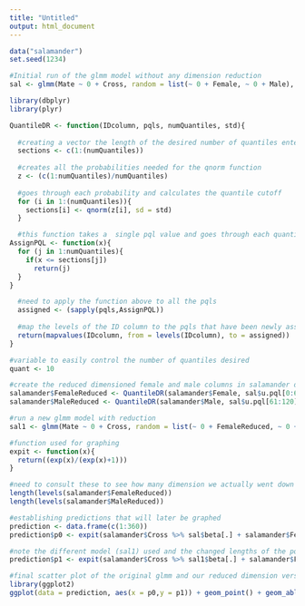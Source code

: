 ```yaml
---
title: "Untitled"
output: html_document
---
```


```r
data("salamander")
set.seed(1234)

#Initial run of the glmm model without any dimension reduction
sal <- glmm(Mate ~ 0 + Cross, random = list(~ 0 + Female, ~ 0 + Male), varcomps.names = c("F", "M"), data = salamander, family.glmm = bernoulli.glmm, m = 10^3)
```


```r
library(dbplyr) 
library(plyr)
```


```r
QuantileDR <- function(IDcolumn, pqls, numQuantiles, std){
  
  #creating a vector the length of the desired number of quantiles entered by the user
  sections <- c(1:(numQuantiles))
  
  #creates all the probabilities needed for the qnorm function
  z <- (c(1:numQuantiles)/numQuantiles)
  
  #goes through each probability and calculates the quantile cutoff
  for (i in 1:(numQuantiles)){
    sections[i] <- qnorm(z[i], sd = std)
  }

  #this function takes a  single pql value and goes through each quantile cutoff and returns the appropriate     section it belongs to 
AssignPQL <- function(x){
  for (j in 1:numQuantiles){
    if(x <= sections[j])
      return(j)
  }
}

  #need to apply the function above to all the pqls
  assigned <- (sapply(pqls,AssignPQL))
  
  #map the levels of the ID column to the pqls that have been newly assigned to a quantile and return
  return(mapvalues(IDcolumn, from = levels(IDcolumn), to = assigned))
}
```

```r
#variable to easily control the number of quantiles desired
quant <- 10

#create the reduced dimensioned female and male columns in salamander data table
salamander$FemaleReduced <- QuantileDR(salamander$Female, sal$u.pql[0:60],quant, sal$nu["F"])
salamander$MaleReduced <- QuantileDR(salamander$Male, sal$u.pql[61:120],quant, sal$nu["M"])

#run a new glmm model with reduction
sal1 <- glmm(Mate ~ 0 + Cross, random = list(~ 0 + FemaleReduced, ~ 0 + MaleReduced), varcomps.names = c("F", "M"), data = salamander, family.glmm = bernoulli.glmm, m = 10^3)

```

```r
#function used for graphing
expit <- function(x){
  return((exp(x)/(exp(x)+1)))
}
```

```r
#need to consult these to see how many dimension we actually went down to
length(levels(salamander$FemaleReduced))
length(levels(salamander$MaleReduced))
```


```r
#establishing predictions that will later be graphed
prediction <- data.frame(c(1:360))
prediction$p0 <- expit(salamander$Cross %>% sal$beta[.] + salamander$Female %>% sal$u.pql[1:60][.] + salamander$Male %>% sal$u.pql[61:120][.])

#note the different model (sal1) used and the changed lengths of the pqls needed
prediction$p1 <- expit(salamander$Cross %>% sal1$beta[.] + salamander$FemaleReduced %>% sal1$u.pql[1:9][.] + salamander$MaleReduced %>% sal1$u.pql[10:19][.])
```

```r
#final scatter plot of the original glmm and our reduced dimension version
library(ggplot2)
ggplot(data = prediction, aes(x = p0,y = p1)) + geom_point() + geom_abline(slope = 1, intercept = 0)
```

